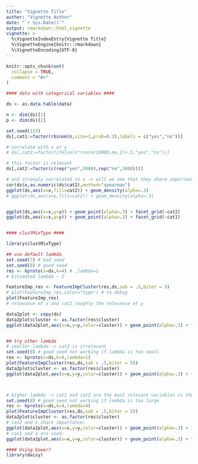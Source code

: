 ```yaml
---
title: "Vignette Title"
author: "Vignette Author"
date: "`r Sys.Date()`"
output: rmarkdown::html_vignette
vignette: >
  %\VignetteIndexEntry{Vignette Title}
  %\VignetteEngine{knitr::rmarkdown}
  %\VignetteEncoding{UTF-8}
---
```


```r
knitr::opts_chunk$set(
  collapse = TRUE,
  comment = "#>"
)
```


```r
#### data with categorical variables ####

ds <- as.data.table(data)

n <- dim(ds)[1]
p <- dim(ds)[2]

set.seed(123)
ds[,cat1:=factor(rbinom(n,size=1,prob=0.3),labels = c("yes","no"))]

# correlate with x or y
# ds[,cat2:=factor(ifelse(x*rnorm(10000,me,1)>.5,"yes","no"))]

# this factor is relevant
ds[,cat2:=factor(c(rep("yes",5000),rep("no",5000)))]

# and strongly correlated to x -> will we see that they share importance? 
cor(ds$x,as.numeric(ds$cat2),method="spearman")
ggplot(ds,aes(x=x,fill=cat2)) + geom_density(alpha=.3)
# ggplot(ds,aes(x=y,fill=cat2)) + geom_density(alpha=.3)


ggplot(ds,aes(x=x,y=y)) + geom_point(alpha=.3) + facet_grid(~cat2)
ggplot(ds,aes(x=x,y=y)) + geom_point(alpha=.3) + facet_grid(~cat1)


#### clustMixType ####

library(clustMixType)

## use default lambda
set.seed(7) # bad seed
set.seed(8) # good seed
res <- kproto(x=ds,k=4) # ,lambda=1
# Estimated lambda ~ 2

FeatureImp_res <- FeatureImpCluster(res,ds,sub = .5,biter = 5)
# plot(FeatureImp_res,color="type") # to debug
plot(FeatureImp_res)
# relevance of x and cat2 roughly the relevance of y

data2plot <- copy(ds)
data2plot$cluster <- as.factor(res$cluster)
ggplot(data2plot,aes(x=x,y=y,color=cluster)) + geom_point(alpha=.3) + facet_grid(~cat2)


## try other lambda
# smaller lambda -> cat2 is irrelevant
set.seed(8) # good seed not working if lambda is too small
res <- kproto(x=ds,k=4,lambda=1)
plot(FeatureImpCluster(res,ds,sub = .5,biter = 5))
data2plot$cluster <- as.factor(res$cluster)
ggplot(data2plot,aes(x=x,y=y,color=cluster)) + geom_point(alpha=.3) + facet_grid(~cat2)



# higher lambda -> cat1 and cat2 are the most relevant variables is the most relevant variable
set.seed(8) # good seed not working if lambda is too large
res <- kproto(x=ds,k=4,lambda=4)
plot(FeatureImpCluster(res,ds,sub = .5,biter = 5))
data2plot$cluster <- as.factor(res$cluster)
# cat2 and x share importance:
ggplot(data2plot,aes(x=x,y=y,color=cluster)) + geom_point(alpha=.3) + facet_grid(~cat2)
# cat1 and x are used:
ggplot(data2plot,aes(x=x,y=y,color=cluster)) + geom_point(alpha=.3) + facet_grid(~cat1)

#### Using Gower?
library(daisy)
```

